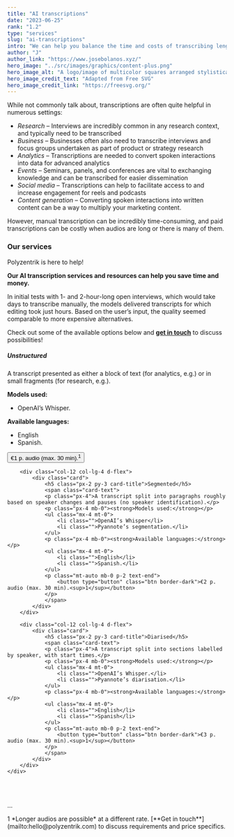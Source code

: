 ```yaml
---
title: "AI transcriptions"
date: "2023-06-25"
rank: "1.2"
type: "services"
slug: "ai-transcriptions"
intro: "We can help you balance the time and costs of transcribing lengthy or many conversations."
author: "J"
author_link: "https://www.josebolanos.xyz/"
hero_image: "../src/images/graphics/content-plus.png"
hero_image_alt: "A logo/image of multicolor squares arranged stylistically"
hero_image_credit_text: "Adapted from Free SVG"
hero_image_credit_link: "https://freesvg.org/"
---
```

 
While not commonly talk about, transcriptions are often quite helpful in numerous settings:
* *Research* – Interviews are incredibly common in any research context, and typically need to be transcribed
* *Business* – Businesses often also need to transcribe interviews and focus groups undertaken as part of product or strategy research
* *Analytics* – Transcriptions are needed to convert spoken interactions into data for advanced analytics
* *Events* – Seminars, panels, and conferences are vital to exchanging knowledge and can be transcribed for easier dissemination
* *Social media* – Transcriptions can help to facilitate access to and increase engagement for reels and podcasts
* *Content generation* – Converting spoken interactions into written content can be a way to multiply your marketing content.

However, manual transcription can be incredibly time-consuming, and paid transcriptions can be costly when audios are long or there is many of them. 

### Our services
Polyzentrik is here to help! 

**Our AI transcription services and resources can help you save time and money.** 

In initial tests with 1- and 2-hour-long open interviews, which would take days to transcribe manually, the models delivered transcripts for which editing took just hours. Based on the user’s input, the quality seemed comparable to more expensive alternatives.

Check out some of the available options below and [**get in touch**](mailto:hello@polyzentrik.com) to discuss possibilities!

<div class="container mb-4">
    <div class="row">
        <div class="col-12 col-lg-4 d-flex">
            <div class="card d-flex">
                <h5 class="px-2 py-3 card-title">Unstructured</h5>
                <span class="card-text">
                <p class="px-4">A transcript presented as either a block of text (for analytics, e.g.) or in small fragments (for research, e.g.).</p>
                <p class="px-4 mb-0"><strong>Models used:</strong></p>
                <ul class="mx-4 mt-0">
                    <li class="">OpenAI’s Whisper.</li>
                </ul>
                <p class="px-4 mb-0"><strong>Available languages:</strong></p>
                <ul class="mx-4 mt-0">
                    <li class="">English</li>
                    <li class="">Spanish.</li>
                </ul>
                <p class="mt-auto mb-0 p-2 text-end">
                    <button type="button" class="btn border-dark">€1 p. audio (max. 30 min).<sup>1</sup></button>
                </p>
                </span>
            </div>
        </div>

        <div class="col-12 col-lg-4 d-flex">
            <div class="card">
                <h5 class="px-2 py-3 card-title">Segmented</h5>
                <span class="card-text">
                <p class="px-4">A transcript split into paragraphs roughly based on speaker changes and pauses (no speaker identification).</p>
                <p class="px-4 mb-0"><strong>Models used:</strong></p>
                <ul class="mx-4 mt-0">
                    <li class="">OpenAI’s Whisper</li>
                    <li class="">Pyannote’s segmentation.</li>
                </ul>
                <p class="px-4 mb-0"><strong>Available languages:</strong></p>
                <ul class="mx-4 mt-0">
                    <li class="">English</li>
                    <li class="">Spanish.</li>
                </ul>
                <p class="mt-auto mb-0 p-2 text-end">
                    <button type="button" class="btn border-dark">€2 p. audio (max. 30 min).<sup>1</sup></button>
                </p>
                </span>
            </div>
        </div>

        <div class="col-12 col-lg-4 d-flex">
            <div class="card">
                <h5 class="px-2 py-3 card-title">Diarised</h5>
                <span class="card-text">
                <p class="px-4">A transcript split into sections labelled by speaker, with start times.</p>
                <p class="px-4 mb-0"><strong>Models used:</strong></p>
                <ul class="mx-4 mt-0">
                    <li class="">OpenAI’s Whisper.</li>
                    <li class="">Pyannote’s diarisation.</li>
                </ul>
                <p class="px-4 mb-0"><strong>Available languages:</strong></p>
                <ul class="mx-4 mt-0">
                    <li class="">English</li>
                    <li class="">Spanish</li>
                </ul>
                <p class="mt-auto mb-0 p-2 text-end">
                    <button type="button" class="btn border-dark">€3 p. audio (max. 30 min).<sup>1</sup></button>
                </p>
                </span>
            </div>
        </div>
    </div>
</div>

<br />
<br />
<p className="footnote">...</p>
<p className="footnote">1 *Longer audios are possible* at a different rate. [**Get in touch**](mailto:hello@polyzentrik.com) to discuss requirements and price specifics.</p>